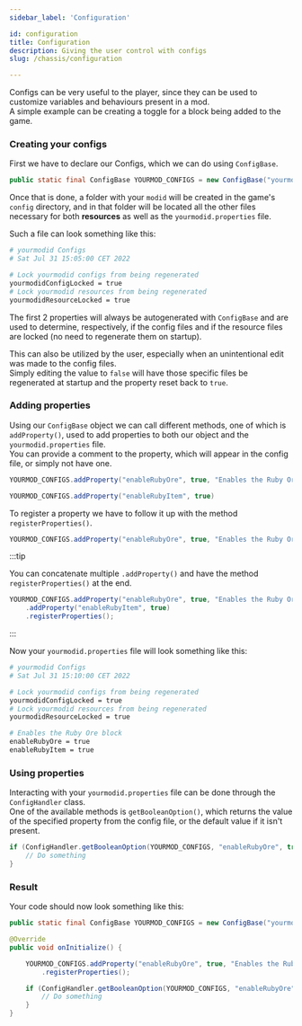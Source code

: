 ```yaml
---
sidebar_label: 'Configuration'

id: configuration
title: Configuration
description: Giving the user control with configs
slug: /chassis/configuration

---
```


Configs can be very useful to the player, since they can be used to customize variables and behaviours present in a mod.  
A simple example can be creating a toggle for a block being added to the game.

### Creating your configs

First we have to declare our Configs, which we can do using `ConfigBase`.

```java
public static final ConfigBase YOURMOD_CONFIGS = new ConfigBase("yourmodid");
```

Once that is done, a folder with your `modid` will be created in the game's `config` directory, and in that folder will be located all the other files necessary for both **resources** as well as the `yourmodid.properties` file.

Such a file can look something like this:

```bash
# yourmodid Configs
# Sat Jul 31 15:05:00 CET 2022

# Lock yourmodid configs from being regenerated
yourmodidConfigLocked = true
# Lock yourmodid resources from being regenerated
yourmodidResourceLocked = true
```

The first 2 properties will always be autogenerated with `ConfigBase` and are used to determine, respectively, if the config files and if the resource files are locked (no need to regenerate them on startup).

This can also be utilized by the user, especially when an unintentional edit was made to the config files.  
Simply editing the value to `false` will have those specific files be regenerated at startup and the property reset back to `true`.

### Adding properties

Using our `ConfigBase` object we can call different methods, one of which is `addProperty()`, used to add properties to both our object and the `yourmodid.properties` file.  
You can provide a comment to the property, which will appear in the config file, or simply not have one.

```java
YOURMOD_CONFIGS.addProperty("enableRubyOre", true, "Enables the Ruby Ore block")
```
```java
YOURMOD_CONFIGS.addProperty("enableRubyItem", true)
```

To register a property we have to follow it up with the method `registerProperties()`.

```java
YOURMOD_CONFIGS.addProperty("enableRubyOre", true, "Enables the Ruby Ore block").registerProperties();
```

:::tip

You can concatenate multiple `.addProperty()` and have the method `registerProperties()` at the end.

```java
YOURMOD_CONFIGS.addProperty("enableRubyOre", true, "Enables the Ruby Ore block")
    .addProperty("enableRubyItem", true)
    .registerProperties();
```

:::

Now your `yourmodid.properties` file will look something like this:

```bash
# yourmodid Configs
# Sat Jul 31 15:10:00 CET 2022

# Lock yourmodid configs from being regenerated
yourmodidConfigLocked = true
# Lock yourmodid resources from being regenerated
yourmodidResourceLocked = true

# Enables the Ruby Ore block
enableRubyOre = true
enableRubyItem = true
```

### Using properties

Interacting with your `yourmodid.properties` file can be done through the `ConfigHandler` class.  
One of the available methods is `getBooleanOption()`, which returns the value of the specified property from the config file, or the default value if it isn't present.

```java
if (ConfigHandler.getBooleanOption(YOURMOD_CONFIGS, "enableRubyOre", true)){
    // Do something 
}
```

### Result

Your code should now look something like this:

```java title="MyMod.java"
public static final ConfigBase YOURMOD_CONFIGS = new ConfigBase("yourmodid");

@Override
public void onInitialize() {

    YOURMOD_CONFIGS.addProperty("enableRubyOre", true, "Enables the Ruby Ore block")
        .registerProperties();

    if (ConfigHandler.getBooleanOption(YOURMOD_CONFIGS, "enableRubyOre", true)){
        // Do something 
    }
}
```